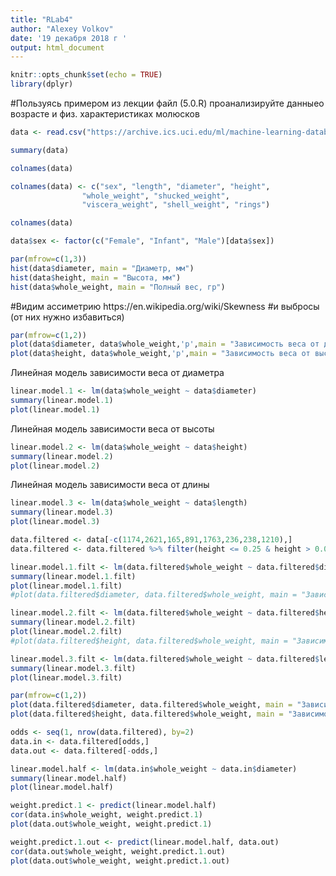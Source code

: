 ---
title: "RLab4"
author: "Alexey Volkov"
date: '19 декабря 2018 г '
output: html_document
---

```{r setup, include=FALSE}
knitr::opts_chunk$set(echo = TRUE)
library(dplyr)
```

#Пользуясь примером из лекции файл (5.0.R) проанализируйте данныео возрасте и физ. характеристиках молюсков

```{r}
data <- read.csv("https://archive.ics.uci.edu/ml/machine-learning-databases/abalone/abalone.data", header=TRUE, sep=",")
```

```{r}
summary(data)
```

```{r}
colnames(data)
```

```{r}
colnames(data) <- c("sex", "length", "diameter", "height", 
                "whole_weight", "shucked_weight",
                "viscera_weight", "shell_weight", "rings")

colnames(data)
```

```{r}
data$sex <- factor(c("Female", "Infant", "Male")[data$sex])
```

```{r}
par(mfrow=c(1,3))
hist(data$diameter, main = "Диаметр, мм")
hist(data$height, main = "Высота, мм")
hist(data$whole_weight, main = "Полный вес, гр")
```

#Видим ассиметрию https://en.wikipedia.org/wiki/Skewness
#и выбросы (от них нужно избавиться)
```{r}
par(mfrow=c(1,2)) 
plot(data$diameter, data$whole_weight,'p',main = "Зависимость веса от диаметра", xlab = "Диаметр", ylab = "Вес")
plot(data$height, data$whole_weight,'p',main = "Зависимость веса от высоты", xlab = "Высота", ylab = "Вес")
```

  Линейная модель зависимости веса от диаметра
  
```{r}
linear.model.1 <- lm(data$whole_weight ~ data$diameter)
summary(linear.model.1)
plot(linear.model.1)
```

 Линейная модель зависимости веса от высоты
 
```{r}
linear.model.2 <- lm(data$whole_weight ~ data$height)
summary(linear.model.2)
plot(linear.model.2)
```
 
 Линейная модель зависимости веса от длины
 
```{r}
linear.model.3 <- lm(data$whole_weight ~ data$length)
summary(linear.model.3)
plot(linear.model.3)
```

```{r}
data.filtered <- data[-c(1174,2621,165,891,1763,236,238,1210),]
data.filtered <- data.filtered %>% filter(height <= 0.25 & height > 0.0)
```

```{r}
linear.model.1.filt <- lm(data.filtered$whole_weight ~ data.filtered$diameter)
summary(linear.model.1.filt)
plot(linear.model.1.filt)
#plot(data.filtered$diameter, data.filtered$whole_weight, main = "Зависимость веса от диаметра")
```

```{r}
linear.model.2.filt <- lm(data.filtered$whole_weight ~ data.filtered$height)
summary(linear.model.2.filt)
plot(linear.model.2.filt)
#plot(data.filtered$height, data.filtered$whole_weight, main = "Зависимость веса от высоты")
```

```{r}
linear.model.3.filt <- lm(data.filtered$whole_weight ~ data.filtered$length)
summary(linear.model.3.filt)
plot(linear.model.3.filt)
```

```{r}
par(mfrow=c(1,2))
plot(data.filtered$diameter, data.filtered$whole_weight, main = "Зависимость веса от диаметра")
plot(data.filtered$height, data.filtered$whole_weight, main = "Зависимость веса от высоты")
```


```{r}
odds <- seq(1, nrow(data.filtered), by=2)
data.in <- data.filtered[odds,]
data.out <- data.filtered[-odds,]
```

```{r}
linear.model.half <- lm(data.in$whole_weight ~ data.in$diameter)
summary(linear.model.half)
plot(linear.model.half)
```

```{r}
weight.predict.1 <- predict(linear.model.half)
cor(data.in$whole_weight, weight.predict.1)
plot(data.out$whole_weight, weight.predict.1)
```

```{r}
weight.predict.1.out <- predict(linear.model.half, data.out)
cor(data.out$whole_weight, weight.predict.1.out)
plot(data.out$whole_weight, weight.predict.1.out)
```